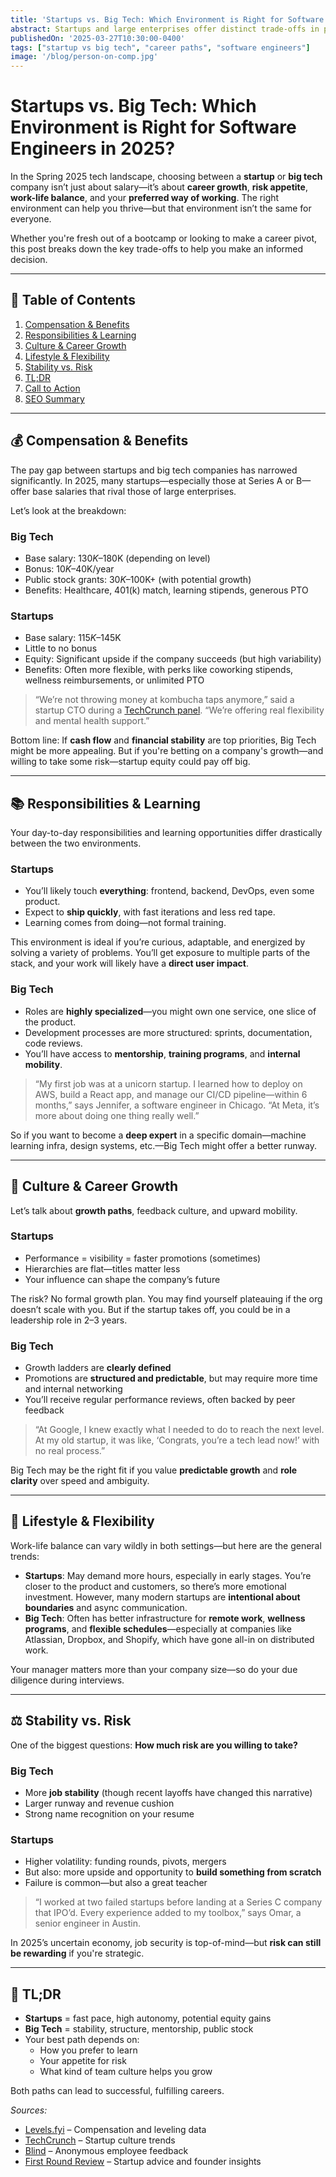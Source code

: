 ```yaml
---
title: 'Startups vs. Big Tech: Which Environment is Right for Software Engineers in 2025?'
abstract: Startups and large enterprises offer distinct trade-offs in pay, culture, and career growth. Explore what makes each path unique for engineers in 2025—and how to choose the one that fits your goals.
publishedOn: '2025-03-27T10:30:00-0400'
tags: ["startup vs big tech", "career paths", "software engineers"]
image: '/blog/person-on-comp.jpg'
---
```


# Startups vs. Big Tech: Which Environment is Right for Software Engineers in 2025?

In the Spring 2025 tech landscape, choosing between a **startup** or **big tech** company isn’t just about salary—it’s about **career growth**, **risk appetite**, **work-life balance**, and your **preferred way of working**. The right environment can help you thrive—but that environment isn’t the same for everyone.

Whether you're fresh out of a bootcamp or looking to make a career pivot, this post breaks down the key trade-offs to help you make an informed decision.

---

## 📍 Table of Contents

1. [Compensation & Benefits](#compensation--benefits)
2. [Responsibilities & Learning](#responsibilities--learning)
3. [Culture & Career Growth](#culture--career-growth)
4. [Lifestyle & Flexibility](#lifestyle--flexibility)
5. [Stability vs. Risk](#stability-vs-risk)
6. [TL;DR](#tldr)
7. [Call to Action](#call-to-action)
8. [SEO Summary](#seo-summary)

---

## 💰 Compensation & Benefits

The pay gap between startups and big tech companies has narrowed significantly. In 2025, many startups—especially those at Series A or B—offer base salaries that rival those of large enterprises.

Let’s look at the breakdown:

### **Big Tech**

- Base salary: $130K–$180K (depending on level)
- Bonus: $10K–$40K/year
- Public stock grants: $30K–$100K+ (with potential growth)
- Benefits: Healthcare, 401(k) match, learning stipends, generous PTO

### **Startups**

- Base salary: $115K–$145K
- Little to no bonus
- Equity: Significant upside if the company succeeds (but high variability)
- Benefits: Often more flexible, with perks like coworking stipends, wellness reimbursements, or unlimited PTO

> “We’re not throwing money at kombucha taps anymore,” said a startup CTO during a [TechCrunch panel](https://techcrunch.com/). “We’re offering real flexibility and mental health support.”

Bottom line: If **cash flow** and **financial stability** are top priorities, Big Tech might be more appealing. But if you're betting on a company's growth—and willing to take some risk—startup equity could pay off big.

---

## 📚 Responsibilities & Learning

Your day-to-day responsibilities and learning opportunities differ drastically between the two environments.

### **Startups**

- You’ll likely touch **everything**: frontend, backend, DevOps, even some product.
- Expect to **ship quickly**, with fast iterations and less red tape.
- Learning comes from doing—not formal training.

This environment is ideal if you’re curious, adaptable, and energized by solving a variety of problems. You’ll get exposure to multiple parts of the stack, and your work will likely have a **direct user impact**.

### **Big Tech**

- Roles are **highly specialized**—you might own one service, one slice of the product.
- Development processes are more structured: sprints, documentation, code reviews.
- You’ll have access to **mentorship**, **training programs**, and **internal mobility**.

> “My first job was at a unicorn startup. I learned how to deploy on AWS, build a React app, and manage our CI/CD pipeline—within 6 months,” says Jennifer, a software engineer in Chicago. “At Meta, it’s more about doing one thing really well.”

So if you want to become a **deep expert** in a specific domain—machine learning infra, design systems, etc.—Big Tech might offer a better runway.

---

## 🧭 Culture & Career Growth

Let’s talk about **growth paths**, feedback culture, and upward mobility.

### **Startups**

- Performance = visibility = faster promotions (sometimes)
- Hierarchies are flat—titles matter less
- Your influence can shape the company’s future

The risk? No formal growth plan. You may find yourself plateauing if the org doesn’t scale with you. But if the startup takes off, you could be in a leadership role in 2–3 years.

### **Big Tech**

- Growth ladders are **clearly defined**
- Promotions are **structured and predictable**, but may require more time and internal networking
- You’ll receive regular performance reviews, often backed by peer feedback

> “At Google, I knew exactly what I needed to do to reach the next level. At my old startup, it was like, ‘Congrats, you’re a tech lead now!’ with no real process.”

Big Tech may be the right fit if you value **predictable growth** and **role clarity** over speed and ambiguity.

---

## 🌿 Lifestyle & Flexibility

Work-life balance can vary wildly in both settings—but here are the general trends:

- **Startups**: May demand more hours, especially in early stages. You’re closer to the product and customers, so there’s more emotional investment. However, many modern startups are **intentional about boundaries** and async communication.
- **Big Tech**: Often has better infrastructure for **remote work**, **wellness programs**, and **flexible schedules**—especially at companies like Atlassian, Dropbox, and Shopify, which have gone all-in on distributed work.

Your manager matters more than your company size—so do your due diligence during interviews.

---

## ⚖️ Stability vs. Risk

One of the biggest questions: **How much risk are you willing to take?**

### **Big Tech**

- More **job stability** (though recent layoffs have changed this narrative)
- Larger runway and revenue cushion
- Strong name recognition on your resume

### **Startups**

- Higher volatility: funding rounds, pivots, mergers
- But also: more upside and opportunity to **build something from scratch**
- Failure is common—but also a great teacher

> “I worked at two failed startups before landing at a Series C company that IPO’d. Every experience added to my toolbox,” says Omar, a senior engineer in Austin.

In 2025’s uncertain economy, job security is top-of-mind—but **risk can still be rewarding** if you're strategic.

---

## 📝 TL;DR

- **Startups** = fast pace, high autonomy, potential equity gains  
- **Big Tech** = stability, structure, mentorship, public stock  
- Your best path depends on:
  - How you prefer to learn
  - Your appetite for risk
  - What kind of team culture helps you grow

Both paths can lead to successful, fulfilling careers.


*Sources:*

- [Levels.fyi](https://www.levels.fyi/) – Compensation and leveling data  
- [TechCrunch](https://techcrunch.com/) – Startup culture trends  
- [Blind](https://www.teamblind.com/) – Anonymous employee feedback  
- [First Round Review](https://review.firstround.com/) – Startup advice and founder insights  
